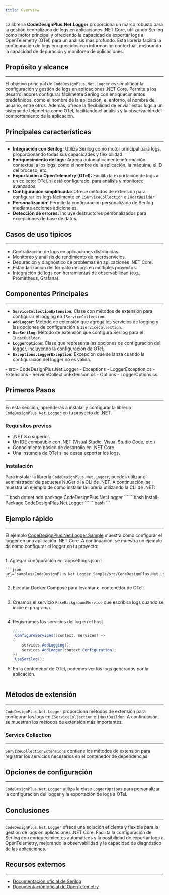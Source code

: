 ```yaml
---
title: Overview
---
```



La librería **CodeDesignPlus.Net.Logger** proporciona un marco robusto para la gestión centralizada de logs en aplicaciones .NET Core, utilizando Serilog como motor principal y ofreciendo la capacidad de exportar logs a OpenTelemetry (OTel) para un análisis más profundo. Esta librería facilita la configuración de logs enriquecidos con información contextual, mejorando la capacidad de depuración y monitoreo de aplicaciones.

## Propósito y alcance
---

El objetivo principal de `CodeDesignPlus.Net.Logger` es simplificar la configuración y gestión de logs en aplicaciones .NET Core. Permite a los desarrolladores configurar fácilmente Serilog con enriquecimientos predefinidos, como el nombre de la aplicación, el entorno, el nombre del usuario, entre otros. Además, ofrece la flexibilidad de enviar estos logs a un sistema de telemetría como OTel, facilitando el análisis y la observación del comportamiento de la aplicación.

## Principales características
---

- **Integración con Serilog:** Utiliza Serilog como motor principal para logs, proporcionando todas sus capacidades y flexibilidad.
- **Enriquecimiento de logs:** Agrega automáticamente información contextual a los logs, como el nombre de la aplicación, la máquina, el ID del proceso, etc.
- **Exportación a OpenTelemetry (OTel):** Facilita la exportación de logs a un colector OTel, si está configurado, para análisis y monitoreo avanzados.
- **Configuración simplificada:** Ofrece métodos de extensión para configurar los logs fácilmente en `IServiceCollection` e `IHostBuilder`.
- **Personalización:** Permite la configuración personalizada de Serilog mediante acciones adicionales.
- **Detección de errores:** Incluye destructores personalizados para excepciones de base de datos.

## Casos de uso típicos
---

- Centralización de logs en aplicaciones distribuidas.
- Monitoreo y análisis de rendimiento de microservicios.
- Depuración y diagnóstico de problemas en aplicaciones .NET Core.
- Estandarización del formato de logs en múltiples proyectos.
- Integración de logs con herramientas de observabilidad (e.g., Prometheus, Grafana).

## Componentes Principales
---

- **`ServiceCollectionExtension`:** Clase con métodos de extensión para configurar el logging en `IServiceCollection`.
- **`AddLogger`:** Método de extensión que agrega los servicios de logging y las opciones de configuración a `IServiceCollection`.
- **`UseSerilog`:** Método de extensión que configura Serilog para el `IHostBuilder`.
- **`LoggerOptions`:** Clase que representa las opciones de configuración del logger, incluyendo la configuración de OTel.
- **`Exceptions.LoggerException`:** Excepción que se lanza cuando la configuración del logger no es válida.

<FileTree>
  - src
    - CodeDesignPlus.Net.Logger
        - Exceptions
            - LoggerException.cs
        - Extensions
            - ServiceCollectionExtension.cs
        - Options
            - LoggerOptions.cs
</FileTree>

## Primeros Pasos
---

En esta sección, aprenderás a instalar y configurar la librería `CodeDesignPlus.Net.Logger` en tu proyecto de .NET.

### Requisitos previos

*   .NET 8 o superior.
*   Un IDE compatible con .NET (Visual Studio, Visual Studio Code, etc.)
*   Conocimiento básico de desarrollo en .NET Core.
*   Una instancia de OTel si se desea exportar los logs.

### Instalación

Para instalar la librería `CodeDesignPlus.Net.Logger`, puedes utilizar el administrador de paquetes NuGet o la CLI de .NET. A continuación, se muestra un ejemplo de cómo instalar la librería utilizando la CLI de .NET:

<Tabs>
    <TabItem label=".Net CLI">
    ```bash
    dotnet add package CodeDesignPlus.Net.Logger
    ```
    </TabItem>
    <TabItem label="Nuget">
    ```bash
    Install-Package CodeDesignPlus.Net.Logger
    ```
    </TabItem>
     <TabItem label="Package Reference">
    ```bash
    <PackageReference Include="CodeDesignPlus.Net.Logger" Version="1.0.0" />
    ```
    </TabItem>
</Tabs>

## Ejemplo rápido
---

El ejemplo [CodeDesignPlus.Net.Logger.Sample](https://github.com/codedesignplus/CodeDesignPlus.Net.Sdk/tree/feature/fix-duplicate-key/samples/CodeDesignPlus.Net.Logger.Sample) muestra cómo configurar el logger en una aplicación .NET Core. A continuación, se muestra un ejemplo de cómo configurar el logger en tu proyecto:

```csharp url="samples/CodeDesignPlus.Net.Logger.Sample/src/CodeDesignPlus.Net.Logger.Sample/Program.cs"
```

<Steps>
1. Agregar configuración en `appsettings.json`:

    ```json url="samples/CodeDesignPlus.Net.Logger.Sample/src/CodeDesignPlus.Net.Logger.Sample/appsettings.json"
    ```	
2. Ejecutar Docker Compose para levantar el contenedor de OTel:

    ```yaml url="samples/CodeDesignPlus.Net.Logger.Sample/docker-compose.yaml"
    ```

3. Creamos el servicio `FakeBackgroundService` que escribira logs cuando se inicie el programa.

    ```csharp url="samples/CodeDesignPlus.Net.Logger.Sample/src/CodeDesignPlus.Net.Logger.Sample/FakeBackgroundService.cs"
    ```

4. Regisrramos los servicios del log en el host

    ```csharp
    //...
    .ConfigureServices((context, services) =>
    {
        services.AddLogging();
        services.AddLogger(context.Configuration);
    })
    .UseSerilog();
    ```

5. En la contenedor de OTel, podemos ver los logs generados por la aplicación.

    ```txt url="samples/CodeDesignPlus.Net.Logger.Sample/output.otel"
    ```
</Steps>

## Métodos de extensión
---

`CodeDesignPlus.Net.Logger` proporciona métodos de extensión para configurar los logs en `IServiceCollection` e `IHostBuilder`. A continuación, se muestran los métodos de extensión más importantes:

### Service Collection
---

`ServiceCollectionExtensions` contiene los métodos de extensión para registrar los servicios necesarios en el contenedor de dependencias.

<LinkCard title="Explora los métodos de extensión" href="/libs/logger/extensions/service-collection" />

## Opciones de configuración
---

`CodeDesignPlus.Net.Logger` utiliza la clase `LoggerOptions` para personalizar la configuración del logger y la exportación de logs a OTel.

<LinkCard title="Explora las opciones de configuración" href="/libs/logger/options" />

## Conclusiones
---

`CodeDesignPlus.Net.Logger` ofrece una solución eficiente y flexible para la gestión de logs en aplicaciones .NET Core. Facilita la configuración de Serilog con enriquecimientos automáticos y la posibilidad de exportar logs a OpenTelemetry, mejorando la observabilidad y la capacidad de diagnóstico de las aplicaciones.

## Recursos externos
---

*   [Documentación oficial de Serilog](https://serilog.net/)
*   [Documentación oficial de OpenTelemetry](https://opentelemetry.io/)

